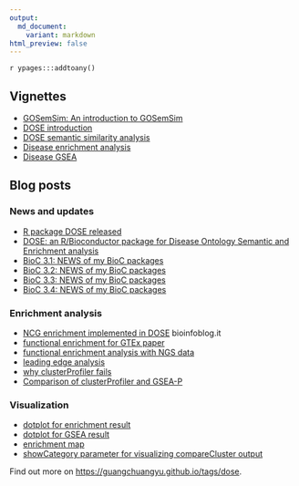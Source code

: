 ```yaml
---
output:
  md_document:
    variant: markdown
html_preview: false
---
```


`r ypages:::addtoany()`

<link rel="stylesheet" href="https://guangchuangyu.github.io/css/font-awesome.min.css">


## <i class="fa fa-book"></i> Vignettes

+ [GOSemSim: An introduction to GOSemSim](https://bioconductor.org/packages/devel/bioc/vignettes/GOSemSim/inst/doc/GOSemSim.html)
+ [DOSE introduction](https://bioconductor.org/packages/devel/bioc/vignettes/DOSE/inst/doc/DOSE.html)
+ [DOSE semantic similarity analysis](https://bioconductor.org/packages/devel/bioc/vignettes/DOSE/inst/doc/semanticAnalysis.html)
+ [Disease enrichment analysis](https://bioconductor.org/packages/devel/bioc/vignettes/DOSE/inst/doc/enrichmentAnalysis.html)
+ [Disease GSEA](https://bioconductor.org/packages/devel/bioc/vignettes/DOSE/inst/doc/GSEA.html)


## <i class="fa fa-wordpress"></i> Blog posts

### <i class="fa fa-angle-double-right"></i> News and updates

+ [R package DOSE released](https://guangchuangyu.github.io/2011/06/r-package-dose-released)
+ [DOSE: an R/Bioconductor package for Disease Ontology Semantic and Enrichment analysis](https://guangchuangyu.github.io/2015/03/dose-an-r/bioconductor-package-for-disease-ontology-semantic-and-enrichment-analysis)
+ [BioC 3.1: NEWS of my BioC packages](https://guangchuangyu.github.io/2015/04/bioc-31-news-of-my-bioc-packages)
+ [BioC 3.2: NEWS of my BioC packages](https://guangchuangyu.github.io/2015/10/bioc-32-news-of-my-bioc-packages)
+ [BioC 3.3: NEWS of my BioC packages](https://guangchuangyu.github.io/2016/05/bioc-33-news-of-my-bioc-packages/)
+ [BioC 3.4: NEWS of my BioC packages](https://guangchuangyu.github.io/2016/10/bioc-34-news-of-my-bioc-packages)

### <i class="fa fa-angle-double-right"></i> Enrichment analysis

+ [NCG enrichment implemented in DOSE](http://bioinfoblog.it/2015/04/ncg-enrichment-implemented-in-dose/) <i class="fa fa-arrow-left"></i> bioinfoblog.it
+ [functional enrichment for GTEx paper](https://guangchuangyu.github.io/2015/08/functional-enrichment-for-gtex-paper)
+ [functional enrichment analysis with NGS data](https://guangchuangyu.github.io/2015/08/functional-enrichment-analysis-with-ngs-data)
+ [leading edge analysis](https://guangchuangyu.github.io/2016/07/leading-edge-analysis/)
+ [why clusterProfiler fails](https://guangchuangyu.github.io/2014/08/why-clusterprofiler-fails)
+ [Comparison of clusterProfiler and GSEA-P](https://guangchuangyu.github.io/2015/11/comparison-of-clusterprofiler-and-gsea-p)

### <i class="fa fa-angle-double-right"></i> Visualization

+ [dotplot for enrichment result](https://guangchuangyu.github.io/2015/06/dotplot-for-enrichment-result)
+ [dotplot for GSEA result](http://guangchuangyu.github.io/2016/12/dotplot-for-gsea-result/)
+ [enrichment map](https://guangchuangyu.github.io/2014/08/enrichment-map)
+ [showCategory parameter for visualizing compareCluster output](https://guangchuangyu.github.io/2016/11/showcategory-parameter-for-visualizing-comparecluster-output/)


<i class="fa fa-hand-o-right"></i> Find out more on <https://guangchuangyu.github.io/tags/dose>.
